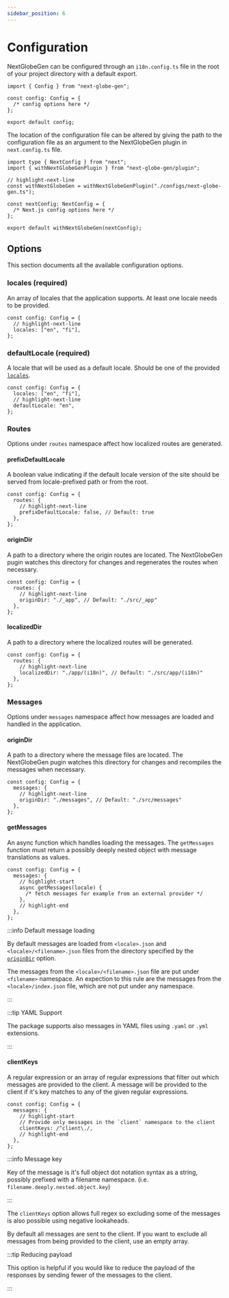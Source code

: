 ```yaml
---
sidebar_position: 6
---
```


# Configuration

NextGlobeGen can be configured through an `i18n.config.ts` file in the root of your project directory with a default export.

```tsx title="i18n.config.ts"
import { Config } from "next-globe-gen";

const config: Config = {
  /* config options here */
};

export default config;
```

The location of the configuration file can be altered by giving the path to the configuration file as an argument to the NextGlobeGen plugin in `next.config.ts` file.

```tsx title="next.config.ts"
import type { NextConfig } from "next";
import { withNextGlobeGenPlugin } from "next-globe-gen/plugin";

// highlight-next-line
const withNextGlobeGen = withNextGlobeGenPlugin("./configs/next-globe-gen.ts");

const nextConfig: NextConfig = {
  /* Next.js config options here */
};

export default withNextGlobeGen(nextConfig);
```

## Options

This section documents all the available configuration options.

### locales (required)

An array of locales that the application supports. At least one locale needs to be provided.

```tsx
const config: Config = {
  // highlight-next-line
  locales: ["en", "fi"],
};
```

### defaultLocale (required)

A locale that will be used as a default locale. Should be one of the provided [`locales`](#locales-required).

```tsx
const config: Config = {
  locales: ["en", "fi"],
  // highlight-next-line
  defaultLocale: "en",
};
```

### Routes

Options under `routes` namespace affect how localized routes are generated.

#### prefixDefaultLocale

A boolean value indicating if the default locale version of the site should be served from locale-prefixed path or from the root.

```tsx
const config: Config = {
  routes: {
    // highlight-next-line
    prefixDefaultLocale: false, // Default: true
  },
};
```

#### originDir

A path to a directory where the origin routes are located. The NextGlobeGen pugin watches this directory for changes and regenerates the routes when necessary.

```tsx
const config: Config = {
  routes: {
    // highlight-next-line
    originDir: "./_app", // Default: "./src/_app"
  },
};
```

#### localizedDir

A path to a directory where the localized routes will be generated.

```tsx
const config: Config = {
  routes: {
    // highlight-next-line
    localizedDir: "./app/(i18n)", // Default: "./src/app/(i18n)"
  },
};
```

### Messages

Options under `messages` namespace affect how messages are loaded and handled in the application.

#### originDir

A path to a directory where the message files are located. The NextGlobeGen pugin watches this directory for changes and recompiles the messages when necessary.

```tsx
const config: Config = {
  messages: {
    // highlight-next-line
    originDir: "./messages", // Default: "./src/messages"
  },
};
```

#### getMessages

An async function which handles loading the messages. The `getMessages` function must return a possibly deeply nested object with message translations as values.

```tsx
const config: Config = {
  messages: {
    // highlight-start
    async getMessages(locale) {
      /* fetch messages for example from an external provider */
    },
    // highlight-end
  },
};
```

:::info Default message loading

By default messages are loaded from `<locale>.json` and `<locale>/<filename>.json` files from the directory specified by the [`originDir`](#origindir-1) option.

The messages from the `<locale>/<filename>.json` file are put under `<filename>` namespace. An expection to this rule are the messages from the `<locale>/index.json` file, which are not put under any namespace.

:::

:::tip YAML Support

The package supports also messages in YAML files using `.yaml` or `.yml` extensions.

:::

#### clientKeys

A regular expression or an array of regular expressions that filter out which messages are provided to the client. A message will be provided to the client if it's key matches to any of the given regular expressions.

```tsx
const config: Config = {
  messages: {
    // highlight-start
    // Provide only messages in the `client` namespace to the client
    clientKeys: /^client\./,
    // highlight-end
  },
};
```

:::info Message key

Key of the message is it's full object dot notation syntax as a string, possibly prefixed with a filename namespace. (i.e. `filename.deeply.nested.object.key`)

:::

The `clientKeys` option allows full regex so excluding some of the messages is also possible using negative lookaheads.

By default all messages are sent to the client. If you want to exclude all messages from being provided to the client, use an empty array.

:::tip Reducing payload

This option is helpful if you would like to reduce the payload of the responses by sending fewer of the messages to the client.

:::
